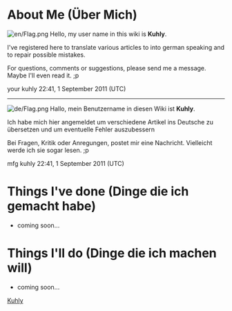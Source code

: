 {{en/Archive/Community/Users/Infobox User| fontcolor     = white
| width         = auto
| tablecolor    = purple
| color         = black
| status        = 
| image         = en/Archive/Community/Users/Kuhly.png
| image_width   = 92
| image_caption = 
| name          = Kuhly Kuhlinski
| gender        = Male
| birthdate     = 09.10.1985
| birthplace    = Hospital
| location      = over here
| country       = Germany
| ocupation     = Clerk
| education     = high school
| religion      = pagan
| politics      = anarchist
| iq            = 121
| personalitytype= asshole
| OTTD          = N/A
| website       = N/A
| email         = secret
| Facebook      = secret
| MySpace       = secret
| Twitter       = hate it!
| interests     = PC, swiming, E-Bass, didgeridoo, makeing babys
| userboxes     =  
}}

=About Me (Über Mich)=
[[File:en/Flag.png]]
Hello, my user name in this wiki is '''Kuhly'''.

I've registered here to translate various articles to into german speaking and to repair possible mistakes.

For questions, comments or suggestions, please send me a message. Maybe I'll even read it. ;p

your kuhly 22:41, 1 September 2011 (UTC)
----
[[File:de/Flag.png]]
Hallo, mein Benutzername in diesen Wiki ist '''Kuhly'''.

Ich habe mich hier angemeldet um verschiedene Artikel ins Deutsche zu übersetzen und um eventuelle Fehler auszubessern

Bei Fragen, Kritik oder Anregungen, postet mir eine Nachricht. Vielleicht werde ich sie sogar lesen. ;p

mfg kuhly 22:41, 1 September 2011 (UTC)

=Things I've done (Dinge die ich gemacht habe)=

* coming soon...

=Things I'll do (Dinge die ich machen will)=

* coming soon...

[[Category:en/German translators|Kuhly]]